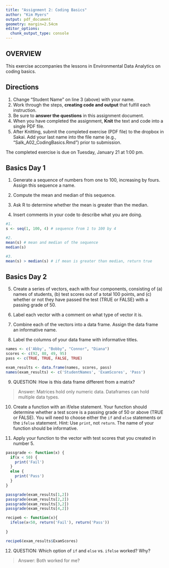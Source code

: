 ```yaml
---
title: "Assignment 2: Coding Basics"
author: "Kim Myers"
output: pdf_document
geometry: margin=2.54cm
editor_options: 
  chunk_output_type: console
---
```


## OVERVIEW

This exercise accompanies the lessons in Environmental Data Analytics on coding basics. 

## Directions
1. Change "Student Name" on line 3 (above) with your name.
3. Work through the steps, **creating code and output** that fulfill each instruction.
4. Be sure to **answer the questions** in this assignment document.
6. When you have completed the assignment, **Knit** the text and code into a single PDF file.
8. After Knitting, submit the completed exercise (PDF file) to the dropbox in Sakai. Add your last name into the file name (e.g., "Salk_A02_CodingBasics.Rmd") prior to submission.

The completed exercise is due on Tuesday, January 21 at 1:00 pm.


## Basics Day 1

1. Generate a sequence of numbers from one to 100, increasing by fours. Assign this sequence a name. 

2. Compute the mean and median of this sequence. 

3. Ask R to determine whether the mean is greater than the median. 

4. Insert comments in your code to describe what you are doing.

```r
#1. 
s <- seq(1, 100, 4) # sequence from 1 to 100 by 4

#2. 
mean(s) # mean and median of the sequence
median(s)

#3. 
mean(s) > median(s) # if mean is greater than median, return true

```

## Basics Day 2

5. Create a series of vectors, each with four components, consisting of (a) names of students, (b) test scores out of a total 100 points, and (c) whether or not they have passed the test (TRUE or FALSE) with a passing grade of 50.

6. Label each vector with a comment on what type of vector it is.

7. Combine each of the vectors into a data frame. Assign the data frame an informative name.

8. Label the columns of your data frame with informative titles.

```r
names <- c('Abby', "Bobby", "Connor", "Diana")
scores <- c(92, 88, 49, 95)
pass <- c(TRUE, TRUE, FALSE, TRUE)

exam_results <- data.frame(names, scores, pass)
names(exam_results) <- c('StudentNames', 'ExamScores', 'Pass')
```

9. QUESTION: How is this data frame different from a matrix?

> Answer: Matrices hold only numeric data. Dataframes can hold multiple data types.

10. Create a function with an if/else statement. Your function should determine whether a test score is a passing grade of 50 or above (TRUE or FALSE). You will need to choose either the `if` and `else` statements or the `ifelse` statement. Hint: Use `print`, not `return`. The name of your function should be informative.

11. Apply your function to the vector with test scores that you created in number 5. 

```r
passgrade <- function(x) {
  if(x < 50) {
    print('Fail')
  } 
  else {
    print('Pass')
  }
}

passgrade(exam_results[1,2])
passgrade(exam_results[2,2])
passgrade(exam_results[3,2])
passgrade(exam_results[4,2])

recipe6 <- function(x){
  ifelse(x<50, return('Fail'), return('Pass'))
  
}

recipe6(exam_results$ExamScores)

```

12. QUESTION: Which option of `if` and `else` vs. `ifelse` worked? Why?

> Answer: Both worked for me?
